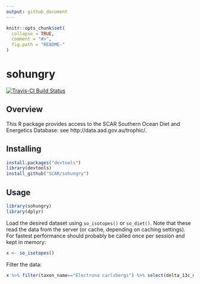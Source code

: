 ```yaml
---
output: github_document
---
```


<!-- README.md is generated from README.Rmd. Please edit that file -->

```r
knitr::opts_chunk$set(
  collapse = TRUE,
  comment = "#>",
  fig.path = "README-"
)
```

# sohungry

[![Travis-CI Build Status](https://travis-ci.org/SCAR/sohungry.svg?branch=master)](https://travis-ci.org/SCAR/sohungry)

Overview
--------

This R package provides access to the SCAR Southern Ocean Diet and Energetics Database: see http://data.aad.gov.au/trophic/.


Installing
----------

```r
install.packages("devtools")
library(devtools)
install_github("SCAR/sohungry")
```

Usage
-----

```r
library(sohungry)
library(dplyr)
```

Load the desired dataset using `so_isotopes()` or `so_diet()`. Note that these read the data from the server (or cache, depending on caching settings). For fastest performance should probably be called once per session and kept in memory:
```r
x <- so_isotopes()
```

Filter the data:
```r
x %>% filter(taxon_name=="Electrona carlsbergi") %>% select(delta_13c_mean,delta_15n_mean)
```

